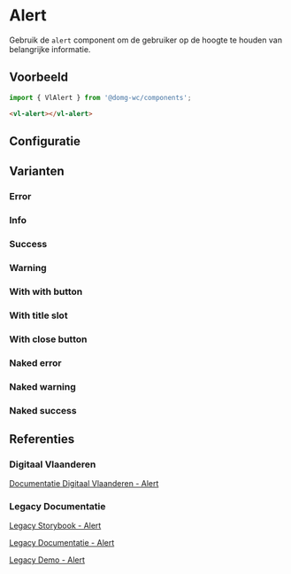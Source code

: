 
# Alert

<VluxMetaData id="components-alert" />

Gebruik de `alert` component om de gebruiker op de hoogte te houden van belangrijke informatie.


## Voorbeeld

```js
import { VlAlert } from '@domg-wc/components';
```

```html
<vl-alert></vl-alert>
```

<Canvas of={VlAlertStories.AlertDefault} />


## Configuratie

<ArgTypes of={VlAlertStories.AlertDefault} />


## Varianten

### Error

<Canvas of={VlAlertStories.AlertError} />

### Info

<Canvas of={VlAlertStories.AlertInfo} />

### Success

<Canvas of={VlAlertStories.AlertSuccess} />

### Warning

<Canvas of={VlAlertStories.AlertWarning} />

### With with button

<Canvas of={VlAlertStories.AlertWithButton} />

### With title slot

<Canvas of={VlAlertStories.AlertWithTitleSlot} />

### With close button

<Canvas of={VlAlertStories.AlertCloseable} />

### Naked error

<Canvas of={VlAlertStories.AlertNakedError} />

### Naked warning

<Canvas of={VlAlertStories.AlertNakedWarning} />

### Naked success

<Canvas of={VlAlertStories.AlertNakedSuccess} />


## Referenties

### Digitaal Vlaanderen

[Documentatie Digitaal Vlaanderen - Alert](https://overheid.vlaanderen.be/webuniversum/v3/documentation/components/vl-ui-alert)

### Legacy Documentatie

[Legacy Storybook - Alert](https://webcomponenten.omgeving.vlaanderen.be/storybook/?path=/docs/custom-elements-vl-alert--default)

[Legacy Documentatie - Alert](https://webcomponenten.omgeving.vlaanderen.be/doc/VlAlert.html)

[Legacy Demo - Alert](https://webcomponenten.omgeving.vlaanderen.be/demo/vl-alert.html)
